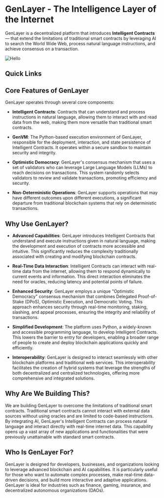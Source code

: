 # GenLayer - The Intelligence Layer of the Internet

GenLayer is a decentralized platform that introduces **Intelligent Contracts** — that extend the limitations of traditional smart contracts by leveraging AI to search the World Wide Web, process natural language instructions, and achieve consensus on a transaction.


![Hello](/evolution.jpeg)

## Quick Links

<Cards>
  <Card title="🧨 Build and deploy Intelligent Contracts on the Simulator" href="/simulator" />
  <Card title="📚 Learn the concepts behind GenLayer" href="/concept" />
</Cards>

## Core Features of GenLayer

GenLayer operates through several core components:

- **Intelligent Contracts**: Contracts that can understand and process instructions in natural language, allowing them to interact with and read data from the web, making them more versatile than traditional smart contracts.

- **GenVM**: The Python-based execution environment of GenLayer, responsible for the deployment, interaction, and state persistence of Intelligent Contracts. It operates within a secure sandbox to maintain security and integrity.

- **Optimistic Democracy**: GenLayer's consensus mechanism that uses a set of validators who can leverage Large Language Models (LLMs) to reach decisions on transactions. This system randomly selects validators to review and validate transactions, promoting efficiency and security.

- **Non-Deterministic Operations**: GenLayer supports operations that may have different outcomes upon different executions, a significant departure from traditional blockchain systems that rely on deterministic transactions.

## Why Use GenLayer?

- **Advanced Capabilities**: GenLayer introduces Intelligent Contracts that understand and execute instructions given in natural language, making the development and execution of contracts more accessible and intuitive. This significantly reduces the complexity traditionally associated with creating and modifying blockchain contracts.

- **Real-Time Data Interaction**: Intelligent Contracts can interact with real-time data from the internet, allowing them to respond dynamically to current events and information. This direct interaction eliminates the need for oracles, reducing latency and potential points of failure.

- **Enhanced Security**: GenLayer employs a unique "Optimistic Democracy" consensus mechanism that combines Delegated Proof-of-Stake (DPoS), Optimistic Execution, and Democratic Voting. This approach enhances security through real-time monitoring, staking, slashing, and appeal processes, ensuring the integrity and reliability of transactions.

- **Simplified Development**: The platform uses Python, a widely-known and accessible programming language, to develop Intelligent Contracts. This lowers the barrier to entry for developers, enabling a broader range of people to create and deploy blockchain applications quickly and efficiently.

- **Interoperability**: GenLayer is designed to interact seamlessly with other blockchain platforms and traditional web services. This interoperability facilitates the creation of hybrid systems that leverage the strengths of both decentralized and centralized technologies, offering more comprehensive and integrated solutions.

## Why Are We Building This?

We are building GenLayer to overcome the limitations of traditional smart contracts. Traditional smart contracts cannot interact with external data sources without using oracles and are limited to code-based instructions. By integrating AI, GenLayer's Intelligent Contracts can process natural language and interact directly with real-time internet data. This capability opens up a vast array of new applications and functionalities that were previously unattainable with standard smart contracts.

## Who Is GenLayer For?

GenLayer is designed for developers, businesses, and organizations looking to leverage advanced blockchain and AI capabilities. It is particularly useful for those who want to automate complex processes, make real-time data-driven decisions, and build more interactive and adaptive applications. GenLayer is ideal for industries such as finance, gaming, insurance, and decentralized autonomous organizations (DAOs).


